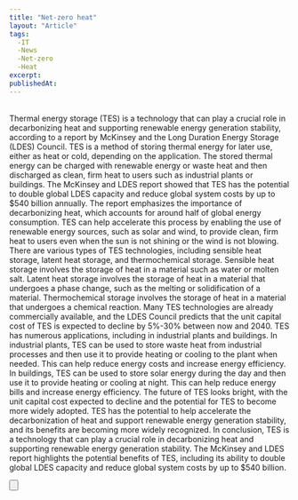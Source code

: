 ```yaml
---
title: "Net-zero heat"
layout: "Article"
tags: 
  -IT
  -News
  -Net-zero
  -Heat
excerpt:
publishedAt:
---
```


<br />
Thermal energy storage (TES) is a technology that can play a crucial role in decarbonizing heat and supporting renewable energy generation stability, according to a report by McKinsey and the Long Duration Energy Storage (LDES) Council. 
TES is a method of storing thermal energy for later use, either as heat or cold, depending on the application. 
The stored thermal energy can be charged with renewable energy or waste heat and then discharged as clean, firm heat to users such as industrial plants or buildings.
The McKinsey and LDES report showed that TES has the potential to double global LDES capacity and reduce global system costs by up to $540 billion annually. 
The report emphasizes the importance of decarbonizing heat, which accounts for around half of global energy consumption. 
TES can help accelerate this process by enabling the use of renewable energy sources, such as solar and wind, to provide clean, firm heat to users even when the sun is not shining or the wind is not blowing.
There are various types of TES technologies, including sensible heat storage, latent heat storage, and thermochemical storage. 
Sensible heat storage involves the storage of heat in a material such as water or molten salt. 
Latent heat storage involves the storage of heat in a material that undergoes a phase change, such as the melting or solidification of a material. 
Thermochemical storage involves the storage of heat in a material that undergoes a chemical reaction.
Many TES technologies are already commercially available, and the LDES Council predicts that the unit capital cost of TES is expected to decline by 5%-30% between now and 2040.
TES has numerous applications, including in industrial plants and buildings. In industrial plants, TES can be used to store waste heat from industrial processes and then use it to provide heating or cooling to the plant when needed. 
This can help reduce energy costs and increase energy efficiency.
In buildings, TES can be used to store solar energy during the day and then use it to provide heating or cooling at night. 
This can help reduce energy bills and increase energy efficiency.
The future of TES looks bright, with the unit capital cost expected to decline and the potential for TES to become more widely adopted. 
TES has the potential to help accelerate the decarbonization of heat and support renewable energy generation stability, and its benefits are becoming more widely recognized.
In conclusion, TES is a technology that can play a crucial role in decarbonizing heat and supporting renewable energy generation stability. 
The McKinsey and LDES report highlights the potential benefits of TES, including its ability to double global LDES capacity and reduce global system costs by up to $540 billion.
<br />

<Button
  address="https://www.mckinsey.com/capabilities/sustainability/our-insights/net-zero-heat-long-duration-energy-storage-to-accelerate"
  text="Source"
/>